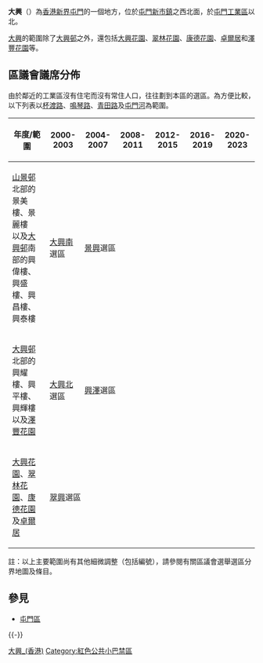 {{unreferenced|time=2009-1-29}}

'''大興'''（{{lang-en|'''Tai Hing'''}}）為[[香港|香港]][[新界|新界]][[屯門|屯門]]的一個地方，位於[[屯門新市鎮|屯門新市鎮]]之西北面，於[[屯門工業區|屯門工業區]]以北。

[[大興|大興]]的範圍除了[[大興邨|大興邨]]之外，還包括[[大興花園|大興花園]]、[[翠林花園|翠林花園]]、[[康德花園|康德花園]]、[[卓爾居|卓爾居]]和[[澤豐花園|澤豐花園]]等。

==區議會議席分佈==
由於鄰近的工業區沒有住宅而沒有常住人口，往往劃到本區的選區。為方便比較，以下列表以[[杯渡路|杯渡路]]、[[鳴琴路|鳴琴路]]、[[青田路|青田路]]及[[屯門河|屯門河]]為範圍。

{| class=wikitable
!年度/範圍!!2000-2003!!2004-2007!!2008-2011!!2012-2015!!2016-2019!!2020-2023
|-
|[[山景邨|山景邨]]北部的景美樓、景麗樓<br>以及[[大興邨|大興邨]]南部的興偉樓、興盛樓、興昌樓、興泰樓||[[景興_(選區)|大興南]]選區||colspan=5|[[景興_(選區)|景興]]選區
|-
|[[大興邨|大興邨]]北部的興耀樓、興平樓、興輝樓<br>以及[[澤豐花園|澤豐花園]]||[[興澤|大興北]]選區||colspan=5|[[興澤|興澤]]選區
|-
|[[大興花園|大興花園]]、[[翠林花園|翠林花園]]、[[康德花園|康德花園]]及[[卓爾居|卓爾居]]||colspan=6|[[翠興|翠興]]選區
|}
註：以上主要範圍尚有其他細微調整（包括編號），請參閱有關區議會選舉選區分界地圖及條目。

==參見==
* [[屯門區|屯門區]]

{{HK-geo-stub}}

{{-}}
{{屯門區}}

[[Category:大興_(香港)|]]
[[Category:紅色公共小巴禁區|Category:紅色公共小巴禁區]]